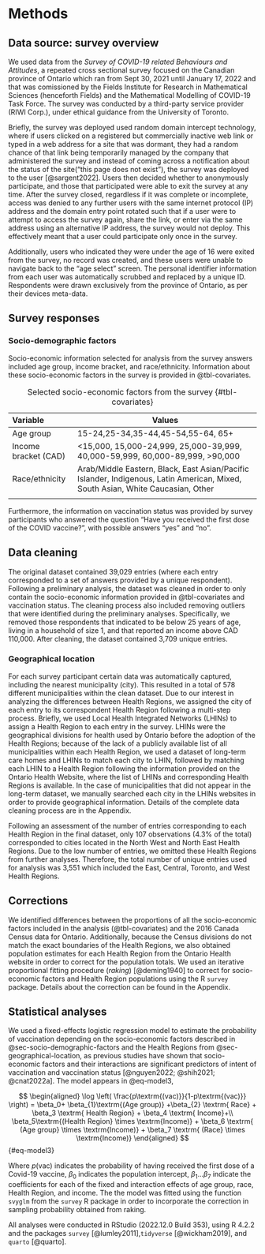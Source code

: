 # Methods

## Data source: survey overview

We used data from the *Survey of COVID-19 related Behaviours and Attitudes*, a repeated cross sectional survey focused on the Canadian province of Ontario which ran from Sept 30, 2021 until January 17, 2022 and that was comissioned by the Fields Institute for Research in Mathematical Sciences (henceforth Fields) and the  Mathematical Modelling of COVID-19 Task Force.  The survey was conducted by a third-party service provider (RIWI Corp.), under ethical guidance from the University of Toronto.

Briefly, the survey was deployed used random domain intercept technology, where if users clicked on a registered but commercially inactive web link or typed in a web address for a site that was dormant, they had a random chance of that link being temporarily managed by the company that administered the survey and instead of coming across a notification about the status of the site("this page does not exist"), the survey was deployed to the user [@sargent2022]. Users then decided whether to anonymously participate, and those that participated were able to exit the survey at any time. After the survey closed, regardless if it was complete or incomplete, access was denied to any further users with the same internet protocol (IP) address and the domain entry point rotated such that if a user were to attempt to access the survey again, share the link, or enter via the same address using an alternative IP address, the survey would not deploy. This effectively meant that a user could participate only once in the survey.

Additionally, users who indicated they were under the age of 16 were exited from the survey, no record was created, and these users were unable to navigate back to the "age select" screen. The personal identifier information from each user was automatically scrubbed and replaced by a unique ID. Respondents were drawn exclusively from the province of Ontario, as per their devices meta-data.

## Survey responses

### Socio-demographic factors {#sec-socio-demographic-factors}

Socio-economic information selected for analysis from the survey answers included age group, income bracket, and race/ethnicity. Information about these socio-economic factors in the survey is provided in @tbl-covariates.

| Variable             | Values                                                                                                                          |
|:------------------|-----------------------------------------------------|
| Age group            | 15-24,25-34,35-44,45-54,55-64, 65+                                                                                              |
| Income bracket (CAD) | \<15,000, 15,000-24,999, 25,000-39,999, 40,000-59,999, 60,000-89,999, \>90,000                                                  |
| Race/ethnicity       | Arab/Middle Eastern, Black, East Asian/Pacific Islander, Indigenous, Latin American, Mixed, South Asian, White Caucasian, Other |
|                      |                                                                                                                                 |

: Selected socio-economic factors from the survey {#tbl-covariates}

Furthermore, the information on vaccination status was provided by survey participants who answered the question "Have you received the first dose of the COVID vaccine?", with possible answers "yes" and "no". 

<!-- -   (If answered "yes" to the previous question) "Have you received the second dose of the COVID vaccine?" with possible answers "yes" and "no" -->

<!-- -   (If answer was "no" to the first question) "If a vaccine was made available to you you would:" with possible answers "definitely get", "definitely not get", "probably get", and "probably not get" -->

<!--           - definitely get -->

<!--           - definitely not get -->

<!--           - probably get -->

<!--           - probably not get -->

## Data cleaning

The original dataset contained 39,029 entries (where each entry corresponded to a set of answers provided by a unique respondent). Following a preliminary analysis, the dataset was cleaned in order to only contain the socio-economic information provided in @tbl-covariates and vaccination status. The cleaning process also included removing outliers that were identified during the preliminary analyses. Specifically, we removed those respondents that indicated to be below 25 years of age, living in a household of size 1, and that reported an income above CAD 110,000. After cleaning, the dataset contained 3,709 unique entries.



### Geographical location {#sec-geographical-location}

For each survey participant certain data was automatically captured, including the nearest municipality (city). This resulted in a total of 578 different municipalities within the clean dataset. Due to our interest in analyzing the differences between Health Regions, we assigned the city of each entry to its correspondent Health Region following a multi-step process. Briefly, we used Local Health Integrated Networks (LHINs) to assign a Health Region to each entry in the survey. LHINs were the geographical divisions for health used by  Ontario before the adoption of the Health Regions; because of the lack of a publicly available list of all municipalities within each Health Region, we used a dataset of long-term care homes and LHINs to match each city to LHIN, followed by matching each LHIN to a Health Region following the information provided on the Ontario Health Website, where the list of LHINs and corresponding Health Regions is available. In the case of municipalities that did not appear in the long-term dataset, we manually searched each city in the LHINs websites in order to provide geographical information. Details of the complete data cleaning process are in the Appendix.

Following an assessment of the number of entries corresponding to each Health Region in the final dataset, only 107 observations (4.3% of the total) corresponded to cities located in the North West and North East Health Regions. Due to the low number of entries, we omitted these Health Regions from further analyses. Therefore, the total number of unique entries used for analysis was 3,551 which included the East, Central, Toronto, and West Health Regions.

## Corrections

We identified differences between the proportions of all the socio-economic factors included in the analysis (@tbl-covariates) and the 2016 Canada Census data for Ontario. Additionally, because the Census divisions do not match the exact boundaries of the Health Regions, we also obtained population estimates for each Health Region from the Ontario Health website in order to correct for the population totals. We used an iterative proportional fitting procedure (_raking_) [@deming1940] to correct for socio-economic factors and Health Region populations using the R `survey` package. Details about the correction can be found in the Appendix.

## Statistical analyses

We used a fixed-effects logistic regression model to estimate the probability of vaccination depending on the socio-economic factors described in @sec-socio-demographic-factors and the Health Regions from @sec-geographical-location, as previous studies have shown that socio-economic factors and their interactions are significant predictors of intent of vaccination and vaccination status [@nguyen2022; @shih2021; @cnat2022a]. The model appears in @eq-model3,

$$
\begin{aligned}
\log \left( \frac{p\textrm{(vac)}}{1-p\textrm{(vac)}} \right) = \beta_0+ \beta_{1}\textrm{(Age group)} +\beta_{2} \textrm{ Race} + \beta_3 \textrm{ Health Region} + \beta_4 \textrm{ Income}+\\ \beta_5\textrm{(Health Region} \times \textrm{Income)} + \beta_6 \textrm{ (Age group} \times \textrm{Income)} + \beta_7 \textrm{ (Race} \times \textrm{Income)}
\end{aligned}
$$ {#eq-model3}

Where $p\textrm{(vac)}$ indicates the probability of having received the first dose of a Covid-19 vaccine, $\beta_0$ indicates the population intercept, $\beta_1...\beta_7$ indicate the coefficients for each of the fixed and interaction effects of age group, race, Health Region, and income. The the model was fitted using the function `svyglm` from the `survey` R package in order to incorporate the correction in sampling probability obtained from raking.

All analyses were conducted in RStudio (2022.12.0 Build 353), using R 4.2.2 and the packages `survey` [@lumley2011],`tidyverse` [@wickham2019], and `quarto` [@quarto].

